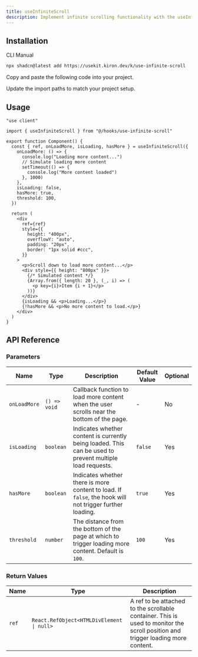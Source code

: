 ```yaml
---
title: useInfiniteScroll
description: Implement infinite scrolling functionality with the useInfiniteScroll hook, allowing for dynamic loading of content as the user scrolls.
---
```


<ComponentPreview name="use-infinite-scroll-demo" />

## Installation

<CodeTabs>

<TabsList>
  <TabsTrigger value="cli">CLI</TabsTrigger>
  <TabsTrigger value="manual">Manual</TabsTrigger>
</TabsList>

<TabsContent value="cli">

```bash
npx shadcn@latest add https://usekit.kiron.dev/k/use-infinite-scroll
```

</TabsContent>

<TabsContent value="manual">

<Steps>

<Step>Copy and paste the following code into your project.</Step>

<ComponentSource name="use-infinite-scroll" />

<Step>Update the import paths to match your project setup.</Step>

</Steps>

</TabsContent>

</CodeTabs>

## Usage

```tsx {3, 6-17}
"use client"

import { useInfiniteScroll } from "@/hooks/use-infinite-scroll"

export function Component() {
  const { ref, onLoadMore, isLoading, hasMore } = useInfiniteScroll({
    onLoadMore: () => {
      console.log("Loading more content...")
      // Simulate loading more content
      setTimeout(() => {
        console.log("More content loaded")
      }, 1000)
    },
    isLoading: false,
    hasMore: true,
    threshold: 100,
  })

  return (
    <div
      ref={ref}
      style={{
        height: "400px",
        overflowY: "auto",
        padding: "20px",
        border: "1px solid #ccc",
      }}
    >
      <p>Scroll down to load more content...</p>
      <div style={{ height: "800px" }}>
        {/* Simulated content */}
        {Array.from({ length: 20 }, (_, i) => (
          <p key={i}>Item {i + 1}</p>
        ))}
      </div>
      {isLoading && <p>Loading...</p>}
      {!hasMore && <p>No more content to load.</p>}
    </div>
  )
}
```

## API Reference

### Parameters

| Name         | Type         | Description                                                                                              | Default Value | Optional |
| ------------ | ------------ | -------------------------------------------------------------------------------------------------------- | ------------- | -------- |
| `onLoadMore` | `() => void` | Callback function to load more content when the user scrolls near the bottom of the page.                | -             | No       |
| `isLoading`  | `boolean`    | Indicates whether content is currently being loaded. This can be used to prevent multiple load requests. | `false`       | Yes      |
| `hasMore`    | `boolean`    | Indicates whether there is more content to load. If `false`, the hook will not trigger further loading.  | `true`        | Yes      |
| `threshold`  | `number`     | The distance from the bottom of the page at which to trigger loading more content. Default is `100`.     | `100`         | Yes      |

### Return Values

| Name  | Type                                      | Description                                                                                                                     |
| ----- | ----------------------------------------- | ------------------------------------------------------------------------------------------------------------------------------- |
| `ref` | `React.RefObject<HTMLDivElement \| null>` | A ref to be attached to the scrollable container. This is used to monitor the scroll position and trigger loading more content. |

